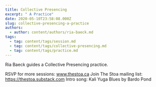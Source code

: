 ```yaml
---
title: Collective Presencing
excerpt: " A Practice"
date: 2020-05-10T23:58:08.000Z
slug: collective-presencing-a-practice
authors:
  - author: content/authors/ria-baeck.md
tags:
  - tag: content/tags/session.md
  - tag: content/tags/collective-presencing.md
  - tag: content/tags/practice.md
---
```


Ria Baeck guides a Collective Presencing practice.

RSVP for more sessions: www.thestoa.ca
Join The Stoa mailing list: https://thestoa.substack.com
Intro song: Kali Yuga Blues by Bardo Pond
